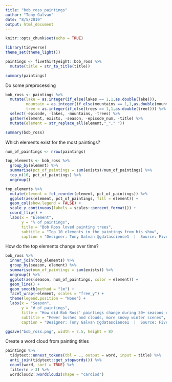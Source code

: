 ```yaml
---
title: "bob_ross_paintings"
author: "Tony Galvan"
date: "8/5/2019"
output: html_document
---
```


```r
knitr::opts_chunk$set(echo = TRUE)
```

```r
library(tidyverse)
theme_set(theme_light())

paintings <- fivethirtyeight::bob_ross %>% 
  mutate(title = str_to_title(title))

summary(paintings)
```

Do some preprocessing

```r
bob_ross <- paintings %>% 
  mutate(lake = as.integer(if_else(lakes == 1,1,as.double(lake))),
         mountain = as.integer(if_else(mountains == 1,1,as.double(mountain))),
         tree = as.integer(if_else(trees == 1,1,as.double(tree)))) %>%
  select(-episode, -lakes, -mountains, -trees) %>%
  gather(element, exists, -season, -episode_num, -title) %>%
  mutate(element = str_replace_all(element,"_"," "))

summary(bob_ross)
```

Which elements exist for the most paintings?

```r
num_of_paintings <- nrow(paintings)

top_elements <- bob_ross %>%
  group_by(element) %>%
  summarise(pct_of_paintings = sum(exists)/num_of_paintings) %>%
  top_n(16, pct_of_paintings) %>%
  ungroup() 

top_elements %>%
  mutate(element = fct_reorder(element, pct_of_paintings)) %>%
  ggplot(aes(element, pct_of_paintings, fill = element)) +
  geom_col(show.legend = FALSE) +
  scale_y_continuous(labels = scales::percent_format()) +
  coord_flip() +
  labs(x = "Element",
       y = "% of paintings",
       title = "Bob Ross loved painting trees",
       subtitle = "Top 10 elements in the paintings from his show",
       caption = "Designer: Tony Galvan @gdatascience1  |  Source: FiveThirtyEight")
```


How do the top elements change over time?

```r
bob_ross %>%
  inner_join(top_elements) %>%
  group_by(season, element) %>%
  summarise(num_of_paintings = sum(exists)) %>%
  ungroup() %>%
  ggplot(aes(season, num_of_paintings, color = element)) +
  geom_line() +
  geom_smooth(method = "lm") +
  facet_wrap(~element, scales = "free_y") +
  theme(legend.position = "None") + 
  labs(x = "Season",
       y = "# of paintings",
       title = "How did Bob Ross' paintings change during 30+ seasons on TV?",
       subtitle = "Fewer bushes and clouds, more snowy winter scenes",
       caption = "Designer: Tony Galvan @gdatascience1  |  Source: FiveThirtyEight")
```

```r
ggsave("bob_ross.png", width = 7.5, height = 8)
```

Create a word cloud from painting titles

```r
paintings %>%
  tidytext::unnest_tokens(tbl = ., output = word, input = title) %>%
  anti_join(tidytext::get_stopwords()) %>%
  count(word, sort = TRUE) %>%
  filter(n > 3) %>%
  wordcloud2::wordcloud2(shape = "cardiod")
```

